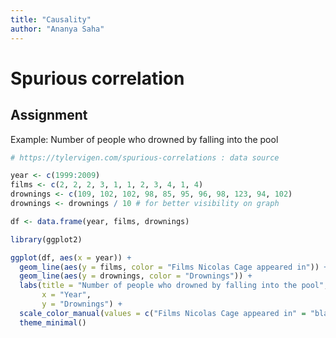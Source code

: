 ```yaml
---
title: "Causality"
author: "Ananya Saha"
---
```

# Spurious correlation
## Assignment

Example: Number of people who drowned by falling into the pool
```r
# https://tylervigen.com/spurious-correlations : data source

year <- c(1999:2009)
films <- c(2, 2, 2, 3, 1, 1, 2, 3, 4, 1, 4)
drownings <- c(109, 102, 102, 98, 85, 95, 96, 98, 123, 94, 102)
drownings <- drownings / 10 # for better visibility on graph

df <- data.frame(year, films, drownings)

library(ggplot2)

ggplot(df, aes(x = year)) + 
  geom_line(aes(y = films, color = "Films Nicolas Cage appeared in")) +
  geom_line(aes(y = drownings, color = "Drownings")) +
  labs(title = "Number of people who drowned by falling into the pool",
       x = "Year",
       y = "Drownings") +
  scale_color_manual(values = c("Films Nicolas Cage appeared in" = "black", "Drownings" = "red")) +
  theme_minimal()
```